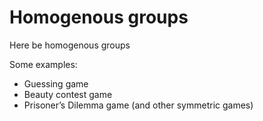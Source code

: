 # Homogenous groups

Here be homogenous groups

Some examples:

- Guessing game
- Beauty contest game
- Prisoner's Dilemma game (and other symmetric games)